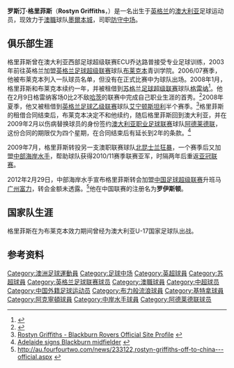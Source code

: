 {{noteta|G1=足球}}{{infobox Football biography
| playername          = 罗斯汀·格里菲斯<br>Rostyn Griffiths
| image               = [[Image:Rostyn_Griffiths.jpg|160px]]
| fullname            = Rostyn John Griffiths
| dateofbirth         = {{birth date and age|1988|3|10|df=y}}
| cityofbirth         = [[特伦特河畔斯托克|斯托克]]
| countryofbirth      = [[英格兰|英格兰]]
| height              = {{height|m=1.87|precision=0}}
| position            = [[中场#防守中场|防守中场]]
| currentclub         = [[墨爾本城足球俱樂部|墨爾本城]]
| clubnumber          = 5
| youthyears1         = 
| youthyears2         = 2003–2006
| youthclubs1         = ECU乔达路普
| youthclubs2         = [[布莱克本流浪者足球俱乐部|布莱克本]]
| years1              = 2006–2009
| years2              = 2008
| years3              = 2008
| years4              = 2009
| years5              = 2009–2010
| years6              = 2010–2012
| years7              = 2012–2014
| years8              = 2014–2015
| years9              = 2015–2016
| years10             = 2016–2017
| years11             = 2017–2018
| years12             = 2018–
| clubs1              = [[布莱克本流浪者足球俱乐部|布莱克本]]
| clubs2              = → [[格雷纳足球俱乐部|格雷纳]] (租借)
| clubs3              = → [[艾宁顿斯坦利足球俱乐部|艾宁顿斯坦利]] (租借)
| clubs4              = [[阿德莱德联足球俱乐部|阿德莱德联]]
| clubs5              = [[北昆士兰狂暴足球俱乐部|北昆士兰狂暴]]
| clubs6              = [[中岸水手足球會|中部海岸水手]]
| clubs7              = [[广州富力足球俱乐部|广州富力]]
| clubs8              = [[珀斯光荣足球俱乐部|珀斯光輝]]
| clubs9              = [[卡格迪洛達JC|洛達]]
| clubs10             = [[珀斯光荣足球俱乐部|珀斯光輝]]
| clubs11             = [[塔什干棉农足球俱乐部|柏克塔哥]]
| clubs12             = [[墨爾本城足球俱樂部|墨爾本城]]
| caps1               = 0 
| goals1              = 0
| caps2               = 12 
| goals2              = 0
| caps3               = 13
| goals3              = 1
| caps4               = 2 
| goals4              = 0
| caps5               = 23
| goals5              = 3
| caps6               = 48
| goals6              = 4
| caps7               = 34
| goals7              = 1
| caps8               = 35
| goals8              = 5
| caps9               = 18
| goals9              = 2
| caps10              = 24
| goals10             = 3
| caps11              = 16
| goals11             = 0
| caps12              = 21
| goals12             = 1
| nationalyears1      = 2005
| nationalteam1       = 澳大利亚U-17
| nationalcaps1       = 2
| nationalgoals1      = 2
| pcupdate            = 2019年4月13日
| ntupdate            = 2013年11月4日
}}
'''罗斯汀·格里菲斯'''（'''Rostyn Griffiths'''，{{bd|1988年|3月10日|catIdx=Griffiths, Rostyn}}）是一名出生于[[英格兰|英格兰]]的[[澳大利亚|澳大利亚]]足球运动员，现效力于[[澳職|澳職]]球队[[墨爾本城足球俱樂部|墨爾本城]]，司职[[中场#防守中场|防守中场]]。

==俱乐部生涯==
格里菲斯曾在澳大利亚西部足球超级联赛ECU乔达路普接受专业足球训练，2003年前往英格兰加盟[[英格兰足球超级联赛|英格兰足球超级联赛]]球队[[布莱克本流浪者足球俱乐部|布莱克本]]青训学院。2006/07赛季，他被布莱克本列入一队球员名单，但没有在正式比赛中为球队出场。2008年1月，格里菲斯和布莱克本续约一年，并被租借到[[苏格兰足球超级联赛|苏格兰足球超级联赛]]球队[[格雷纳足球俱乐部|格雷纳]]<ref name="Gretna add two loan youngsters">{{cite news
| title = Gretna add two loan youngsters
| url = http://news.bbc.co.uk/sport1/hi/football/teams/g/gretna/7221031.stm
| publisher = BBC Sport
| date = 31 January 2008
| accessdate = 10 February 2008}}</ref>。他在2月9日格雷纳客场0比2不敌[[哈茨足球俱乐部|哈茨]]的联赛中完成自己职业生涯的首秀。<ref name="Hearts 2-0 Gretna">{{cite news
| title = Hearts 2-0 Gretna
| url = http://news.bbc.co.uk/sport1/hi/football/scot_prem/7233439.stm
| publisher = BBC Sport
| date = 9 February 2008
| accessdate = 10 February 2008}}</ref>2008年夏季，他又被租借到[[英格兰足球乙级联赛|英格兰足球乙级联赛]]球队[[艾宁顿斯坦利足球俱乐部|艾宁顿斯坦利]]半个赛季。<ref>[http://www.rovers.premiumtv.co.uk/page/ProfilesDetail/0,,10303~42732,00.html Rostyn Griffiths - Blackburn Rovers Official Site Profile] {{webarchive|url=https://web.archive.org/web/20081212174545/http://www.rovers.premiumtv.co.uk/page/ProfilesDetail/0,,10303~42732,00.html |date=2008-12-12 }}</ref>格里菲斯的租借合同结束后，布莱克本决定不和他续约，随后格里菲斯回到澳大利亚，并在2009年2月以伤病替换球员的身份签约[[澳大利亚职业足球联赛|澳大利亚职业足球联赛]]球队[[阿德莱德联足球俱乐部|阿德莱德联]]，这份合同的期限仅为四个星期，在合同结束后有延长到2年的条款。<ref>[http://www.adelaideunited.com.au/default.aspx?s=newsdisplay&id=26432 Adelaide signs Blackburn midfielder] {{webarchive|url=https://web.archive.org/web/20110414161346/http://www.adelaideunited.com.au/default.aspx?s=newsdisplay&id=26432 |date=2011-04-14 }}</ref>

2009年7月，格里菲斯转投另一支澳职联赛球队[[北昆士兰狂暴足球俱乐部|北昆士兰狂暴]]，一个赛季后又加盟[[中岸水手足球會|中部海岸水手]]，帮助球队获得2010/11赛季联赛亚军，时隔两年后重返[[亚冠联赛|亚冠联赛]]。

2012年2月29日，中部海岸水手宣布格里菲斯转会加盟[[中国足球超级联赛|中国足球超级联赛]]升班马[[广州富力足球俱乐部|广州富力]]，转会金额未透露。<ref>http://au.fourfourtwo.com/news/233122,rostyn-griffiths-off-to-china---official.aspx {{webarchive|url=https://web.archive.org/web/20120322130020/http://au.fourfourtwo.com/news/233122%2Crostyn-griffiths-off-to-china---official.aspx |date=2012-03-22 }}</ref>他在中国联赛的注册名为'''罗伊斯顿'''。

==国家队生涯==
格里菲斯在为布莱克本效力期间曾经为澳大利亚U-17国家足球队出战。

==参考资料==
{{reflist}}

{{墨爾本城球員名單}}
{{2012年中超分类名单广州富力}}
{{2013年中超分类名单广州富力}}

{{DEFAULTSORT:Griffiths, Rostyn}}
[[Category:澳洲足球運動員|Category:澳洲足球運動員]]
[[Category:足球中场|Category:足球中场]]
[[Category:英超球員|Category:英超球員]]
[[Category:苏超球員|Category:苏超球員]]
[[Category:英格兰足球联赛球员|Category:英格兰足球联赛球员]]
[[Category:澳職球員|Category:澳職球員]]
[[Category:中超球员|Category:中超球员]]
[[Category:中国外籍足球运动员|Category:中国外籍足球运动员]]
[[Category:布力般流浪球員|Category:布力般流浪球員]]
[[Category:基特拿球員|Category:基特拿球員]]
[[Category:阿克寧頓球員|Category:阿克寧頓球員]]
[[Category:中岸水手球員|Category:中岸水手球員]]
[[Category:阿德莱德联球员|Category:阿德莱德联球员]]
